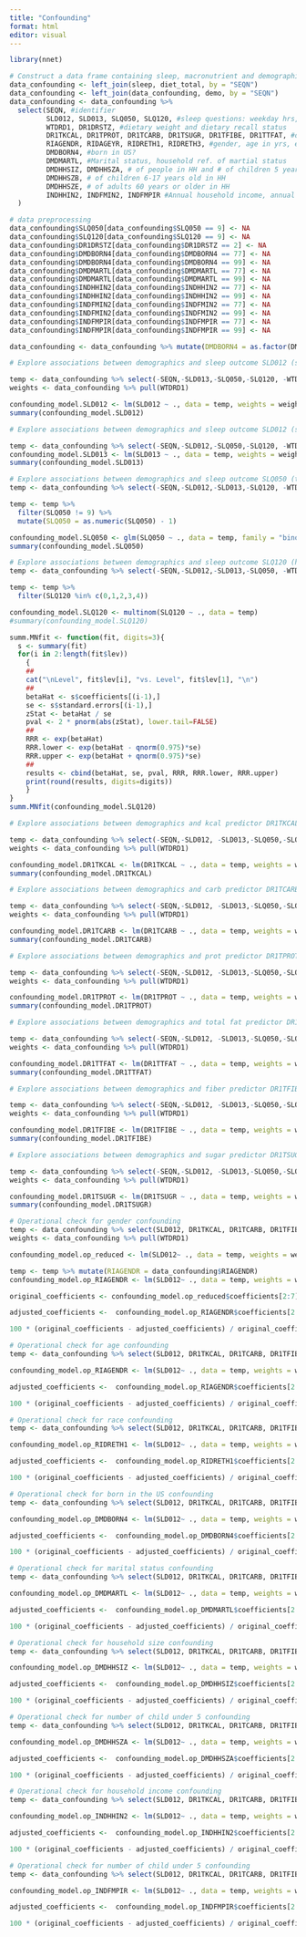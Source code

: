 ```yaml
---
title: "Confounding"
format: html
editor: visual
---
```

```r
library(nnet)
```

```r
# Construct a data frame containing sleep, macronutrient and demographic data
data_confounding <- left_join(sleep, diet_total, by = "SEQN")
data_confounding <- left_join(data_confounding, demo, by = "SEQN")
data_confounding <- data_confounding %>%
  select(SEQN, #identifier
         SLD012, SLD013, SLQ050, SLQ120, #sleep questions: weekday hrs, weeknd hr, doctor question, overly sleepy?
         WTDRD1, DR1DRSTZ, #dietary weight and dietary recall status
         DR1TKCAL, DR1TPROT, DR1TCARB, DR1TSUGR, DR1TFIBE, DR1TTFAT, #diet
         RIAGENDR, RIDAGEYR, RIDRETH1, RIDRETH3, #gender, age in yrs, ethnicity, ethnicity w/ NH Asian
         DMDBORN4, #born in US?
         DMDMARTL, #Marital status, household ref. of martial status
         DMDHHSIZ, DMDHHSZA, # of people in HH and # of children 5 years or younger in HH
         DMDHHSZB, # of children 6-17 years old in HH
         DMDHHSZE, # of adults 60 years or older in HH
         INDHHIN2, INDFMIN2, INDFMPIR #Annual household income, annual family income, and ratio of family income to poverty
  )

# data preprocessing
data_confounding$SLQ050[data_confounding$SLQ050 == 9] <- NA
data_confounding$SLQ120[data_confounding$SLQ120 == 9] <- NA
data_confounding$DR1DRSTZ[data_confounding$DR1DRSTZ == 2] <- NA
data_confounding$DMDBORN4[data_confounding$DMDBORN4 == 77] <- NA
data_confounding$DMDBORN4[data_confounding$DMDBORN4 == 99] <- NA
data_confounding$DMDMARTL[data_confounding$DMDMARTL == 77] <- NA
data_confounding$DMDMARTL[data_confounding$DMDMARTL == 99] <- NA
data_confounding$INDHHIN2[data_confounding$INDHHIN2 == 77] <- NA
data_confounding$INDHHIN2[data_confounding$INDHHIN2 == 99] <- NA
data_confounding$INDFMIN2[data_confounding$INDFMIN2 == 77] <- NA
data_confounding$INDFMIN2[data_confounding$INDFMIN2 == 99] <- NA
data_confounding$INDFMPIR[data_confounding$INDFMPIR == 77] <- NA
data_confounding$INDFMPIR[data_confounding$INDFMPIR == 99] <- NA

data_confounding <- data_confounding %>% mutate(DMDBORN4 = as.factor(DMDBORN4), DMDMARTL = as.factor(DMDMARTL), RIDRETH1 = as.factor(RIDRETH1), RIDRETH3 = as.factor(RIDRETH3))
```

```r
# Explore associations between demographics and sleep outcome SLD012 (sleep duration on weekdays)

temp <- data_confounding %>% select(-SEQN,-SLD013,-SLQ050,-SLQ120, -WTDRD1, -DR1DRSTZ, -DR1TCARB, -DR1TFIBE, -DR1TKCAL, -DR1TSUGR, -DR1TTFAT, -DR1TPROT) 
weights <- data_confounding %>% pull(WTDRD1)

confounding_model.SLD012 <- lm(SLD012 ~ ., data = temp, weights = weights)
summary(confounding_model.SLD012)
```

```r
# Explore associations between demographics and sleep outcome SLD012 (sleep duration on weekends)

temp <- data_confounding %>% select(-SEQN,-SLD012,-SLQ050,-SLQ120, -WTDRD1, -DR1DRSTZ, -DR1TCARB, -DR1TFIBE, -DR1TKCAL, -DR1TSUGR, -DR1TTFAT, -DR1TPROT)
confounding_model.SLD013 <- lm(SLD013 ~ ., data = temp, weights = weights)
summary(confounding_model.SLD013)
```

```r
# Explore associations between demographics and sleep outcome SLQ050 (telling your doctor about sleeping problems)
temp <- data_confounding %>% select(-SEQN,-SLD012,-SLD013,-SLQ120, -WTDRD1, -DR1DRSTZ, -DR1TCARB, -DR1TFIBE, -DR1TKCAL, -DR1TSUGR, -DR1TTFAT, -DR1TPROT)

temp <- temp %>% 
  filter(SLQ050 != 9) %>% 
  mutate(SLQ050 = as.numeric(SLQ050) - 1)

confounding_model.SLQ050 <- glm(SLQ050 ~ ., data = temp, family = "binomial")
summary(confounding_model.SLQ050)
```

```r
# Explore associations between demographics and sleep outcome SLQ120 (how many times a month they feel overly sleepy)
temp <- data_confounding %>% select(-SEQN,-SLD012,-SLD013,-SLQ050, -WTDRD1, -DR1DRSTZ, -DR1TCARB, -DR1TFIBE, -DR1TKCAL, -DR1TSUGR, -DR1TTFAT, -DR1TPROT)

temp <- temp %>% 
  filter(SLQ120 %in% c(0,1,2,3,4)) 

confounding_model.SLQ120 <- multinom(SLQ120 ~ ., data = temp)
#summary(confounding_model.SLQ120)

summ.MNfit <- function(fit, digits=3){
  s <- summary(fit)
  for(i in 2:length(fit$lev))
    {
    ##
    cat("\nLevel", fit$lev[i], "vs. Level", fit$lev[1], "\n")
    ##
    betaHat <- s$coefficients[(i-1),]
    se <- s$standard.errors[(i-1),]
    zStat <- betaHat / se
    pval <- 2 * pnorm(abs(zStat), lower.tail=FALSE)
    ##
    RRR <- exp(betaHat)
    RRR.lower <- exp(betaHat - qnorm(0.975)*se)
    RRR.upper <- exp(betaHat + qnorm(0.975)*se)
    ##
    results <- cbind(betaHat, se, pval, RRR, RRR.lower, RRR.upper)
    print(round(results, digits=digits))
    }
}
summ.MNfit(confounding_model.SLQ120)
```

```r
# Explore associations between demographics and kcal predictor DR1TKCAL

temp <- data_confounding %>% select(-SEQN,-SLD012, -SLD013,-SLQ050,-SLQ120, -WTDRD1, -DR1DRSTZ, -DR1TCARB, -DR1TFIBE, -DR1TSUGR, -DR1TTFAT, -DR1TPROT)
weights <- data_confounding %>% pull(WTDRD1)

confounding_model.DR1TKCAL <- lm(DR1TKCAL ~ ., data = temp, weights = weights)
summary(confounding_model.DR1TKCAL)
```

```r
# Explore associations between demographics and carb predictor DR1TCARB

temp <- data_confounding %>% select(-SEQN,-SLD012, -SLD013,-SLQ050,-SLQ120, -WTDRD1, -DR1DRSTZ, -DR1TKCAL, -DR1TFIBE, -DR1TSUGR, -DR1TTFAT, -DR1TPROT)
weights <- data_confounding %>% pull(WTDRD1)

confounding_model.DR1TCARB <- lm(DR1TCARB ~ ., data = temp, weights = weights)
summary(confounding_model.DR1TCARB)
```
```r
# Explore associations between demographics and prot predictor DR1TPROT

temp <- data_confounding %>% select(-SEQN,-SLD012, -SLD013,-SLQ050,-SLQ120, -WTDRD1, -DR1DRSTZ, -DR1TKCAL, -DR1TFIBE, -DR1TSUGR, -DR1TTFAT, -DR1TCARB)
weights <- data_confounding %>% pull(WTDRD1)

confounding_model.DR1TPROT <- lm(DR1TPROT ~ ., data = temp, weights = weights)
summary(confounding_model.DR1TPROT)
```

```r
# Explore associations between demographics and total fat predictor DR1TTFAT

temp <- data_confounding %>% select(-SEQN,-SLD012, -SLD013,-SLQ050,-SLQ120, -WTDRD1, -DR1DRSTZ, -DR1TKCAL, -DR1TFIBE, -DR1TSUGR, -DR1TCARB, -DR1TPROT)
weights <- data_confounding %>% pull(WTDRD1)

confounding_model.DR1TTFAT <- lm(DR1TTFAT ~ ., data = temp, weights = weights)
summary(confounding_model.DR1TTFAT)
```

```r
# Explore associations between demographics and fiber predictor DR1TFIBE

temp <- data_confounding %>% select(-SEQN,-SLD012, -SLD013,-SLQ050,-SLQ120, -WTDRD1, -DR1DRSTZ, -DR1TKCAL, -DR1TCARB, -DR1TSUGR, -DR1TTFAT, -DR1TPROT)
weights <- data_confounding %>% pull(WTDRD1)

confounding_model.DR1TFIBE <- lm(DR1TFIBE ~ ., data = temp, weights = weights)
summary(confounding_model.DR1TFIBE)
```

```r
# Explore associations between demographics and sugar predictor DR1TSUGR

temp <- data_confounding %>% select(-SEQN,-SLD012, -SLD013,-SLQ050,-SLQ120, -WTDRD1, -DR1DRSTZ, -DR1TKCAL, -DR1TCARB, -DR1TFIBE, -DR1TTFAT, -DR1TPROT)
weights <- data_confounding %>% pull(WTDRD1)

confounding_model.DR1TSUGR <- lm(DR1TSUGR ~ ., data = temp, weights = weights)
summary(confounding_model.DR1TSUGR)
```

```r
# Operational check for gender confounding
temp <- data_confounding %>% select(SLD012, DR1TKCAL, DR1TCARB, DR1TFIBE, DR1TTFAT, DR1TPROT, DR1TSUGR)
weights <- data_confounding %>% pull(WTDRD1)

confounding_model.op_reduced <- lm(SLD012~ ., data = temp, weights = weights)

temp <- temp %>% mutate(RIAGENDR = data_confounding$RIAGENDR)
confounding_model.op_RIAGENDR <- lm(SLD012~ ., data = temp, weights = weights)

original_coefficients <- confounding_model.op_reduced$coefficients[2:7]

adjusted_coefficients <-  confounding_model.op_RIAGENDR$coefficients[2:7]

100 * (original_coefficients - adjusted_coefficients) / original_coefficients
```

```r
# Operational check for age confounding
temp <- data_confounding %>% select(SLD012, DR1TKCAL, DR1TCARB, DR1TFIBE, DR1TTFAT, DR1TPROT, DR1TSUGR, RIDAGEYR)

confounding_model.op_RIAGENDR <- lm(SLD012~ ., data = temp, weights = weights)

adjusted_coefficients <-  confounding_model.op_RIAGENDR$coefficients[2:7]

100 * (original_coefficients - adjusted_coefficients) / original_coefficients
```

```r
# Operational check for race confounding
temp <- data_confounding %>% select(SLD012, DR1TKCAL, DR1TCARB, DR1TFIBE, DR1TTFAT, DR1TPROT, DR1TSUGR, RIDRETH1)

confounding_model.op_RIDRETH1 <- lm(SLD012~ ., data = temp, weights = weights)

adjusted_coefficients <-  confounding_model.op_RIDRETH1$coefficients[2:7]

100 * (original_coefficients - adjusted_coefficients) / original_coefficients
```

```r
# Operational check for born in the US confounding
temp <- data_confounding %>% select(SLD012, DR1TKCAL, DR1TCARB, DR1TFIBE, DR1TTFAT, DR1TPROT, DR1TSUGR, DMDBORN4)

confounding_model.op_DMDBORN4 <- lm(SLD012~ ., data = temp, weights = weights)

adjusted_coefficients <-  confounding_model.op_DMDBORN4$coefficients[2:7]

100 * (original_coefficients - adjusted_coefficients) / original_coefficients
```

```r
# Operational check for marital status confounding
temp <- data_confounding %>% select(SLD012, DR1TKCAL, DR1TCARB, DR1TFIBE, DR1TTFAT, DR1TPROT, DR1TSUGR, DMDMARTL)

confounding_model.op_DMDMARTL <- lm(SLD012~ ., data = temp, weights = weights)

adjusted_coefficients <-  confounding_model.op_DMDMARTL$coefficients[2:7]

100 * (original_coefficients - adjusted_coefficients) / original_coefficients
```

```r
# Operational check for household size confounding
temp <- data_confounding %>% select(SLD012, DR1TKCAL, DR1TCARB, DR1TFIBE, DR1TTFAT, DR1TPROT, DR1TSUGR, DMDHHSIZ)

confounding_model.op_DMDHHSIZ <- lm(SLD012~ ., data = temp, weights = weights)

adjusted_coefficients <-  confounding_model.op_DMDHHSIZ$coefficients[2:7]

100 * (original_coefficients - adjusted_coefficients) / original_coefficients
```

```r
# Operational check for number of child under 5 confounding
temp <- data_confounding %>% select(SLD012, DR1TKCAL, DR1TCARB, DR1TFIBE, DR1TTFAT, DR1TPROT, DR1TSUGR, DMDHHSZA)

confounding_model.op_DMDHHSZA <- lm(SLD012~ ., data = temp, weights = weights)

adjusted_coefficients <-  confounding_model.op_DMDHHSZA$coefficients[2:7]

100 * (original_coefficients - adjusted_coefficients) / original_coefficients
```

```r
# Operational check for household income confounding
temp <- data_confounding %>% select(SLD012, DR1TKCAL, DR1TCARB, DR1TFIBE, DR1TTFAT, DR1TPROT, DR1TSUGR, INDHHIN2)

confounding_model.op_INDHHIN2 <- lm(SLD012~ ., data = temp, weights = weights)

adjusted_coefficients <-  confounding_model.op_INDHHIN2$coefficients[2:7]

100 * (original_coefficients - adjusted_coefficients) / original_coefficients
```

```r
# Operational check for number of child under 5 confounding
temp <- data_confounding %>% select(SLD012, DR1TKCAL, DR1TCARB, DR1TFIBE, DR1TTFAT, DR1TPROT, DR1TSUGR, INDFMPIR)

confounding_model.op_INDFMPIR <- lm(SLD012~ ., data = temp, weights = weights)

adjusted_coefficients <-  confounding_model.op_INDFMPIR$coefficients[2:7]

100 * (original_coefficients - adjusted_coefficients) / original_coefficients
```
